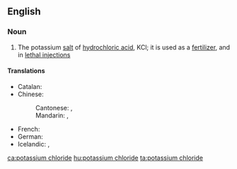 ==English==

===Noun===
{{wikipedia}}
{{en-noun|head=[[potassium]] [[chloride]]|-}}

# {{context|inorganic compound|lang=en}} The potassium [[salt]] of [[hydrochloric acid]], KCl; it is used as a [[fertilizer]], and in [[lethal injection]]s

====Translations====
{{trans-top|the salt KCl}}
* Catalan: {{t|ca|clorur de potassi|m}}
* Chinese:
*: Cantonese: {{t|yue|氯化鉀|sc=Hani}}, {{t|yue|氯化钾|tr=luk6 faa3 gaap3|sc=Hani}}
*: Mandarin: {{t+|cmn|氯化鉀|sc=Hani}}, {{t+|cmn|氯化钾|tr=lǜhuàjiǎ|sc=Hani}}
{{trans-mid}}
* French: {{t|fr|chlorure de potassium|m|sc=Hani}}
* German: {{t|de|Kaliumchlorid|n}}
* Icelandic: {{t|is|kalíumklóríð|n}}, {{t|is|kalínklóríð|n}}
{{trans-bottom}}

[[ca:potassium chloride]]
[[hu:potassium chloride]]
[[ta:potassium chloride]]